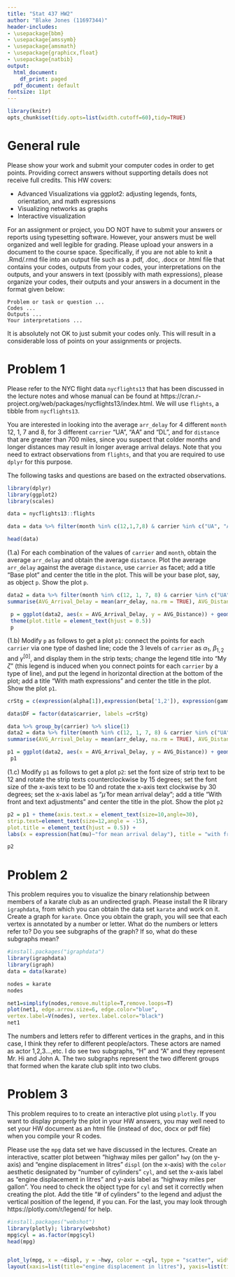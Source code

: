 ---
title: "Stat 437 HW2"
author: "Blake Jones (11697344)"
header-includes:
- \usepackage{bbm}
- \usepackage{amssymb}
- \usepackage{amsmath}
- \usepackage{graphicx,float}
- \usepackage{natbib}
output:
  html_document:
    df_print: paged
  pdf_document: default
fontsize: 11pt
---

```{r, echo=FALSE, warning=FALSE}
library(knitr)
opts_chunk$set(tidy.opts=list(width.cutoff=60),tidy=TRUE)
```

# General rule

Please show your work and submit your computer codes in order to get points. Providing correct answers without supporting details does not receive full credits. This HW covers:

- Advanced Visualizations via ggplot2: adjusting legends, fonts, orientation, and math expressions
- Visualizing networks as graphs
- Interactive visualization 

For an assignment or project, you DO NOT have to submit your answers or reports using typesetting software. However, your answers must be well organized and well legible for grading. Please upload your answers in a document to the course space. Specifically, if you are not able to knit a .Rmd/.rmd file into an output file such as a .pdf, .doc, .docx or .html file that contains your codes, outputs from your codes, your interpretations on the outputs, and your answers in text (possibly with math expressions), please organize your codes, their outputs and your answers in a document in the format given below:

```
Problem or task or question ... 
Codes ...
Outputs ...
Your interpretations ...
```

It is absolutely not OK to just submit your codes only. This will result in a considerable loss of points on your assignments or projects. 

# Problem 1

Please refer to the NYC flight data `nycflights13` that has been discussed in the lecture notes and whose manual can be found at https://cran.r-project.org/web/packages/nycflights13/index.html. We will use `flights`, a tibble from `nycflights13`.


You are interested in looking into the average `arr_delay` for 4 different `month` 12, 1, 7 and 8, for 3 different `carrier` "UA", "AA" and "DL", and for `distance` that are greater than 700 miles, since you suspect that colder months and longer distances may result in longer average arrival delays. Note that you need to extract observations from `flights`, and that you are required to use `dplyr` for this purpose. 

The following tasks and questions are based on the extracted observations.
```{R pre}
library(dplyr)
library(ggplot2)
library(scales)

data = nycflights13::flights

data = data %>% filter(month %in% c(12,1,7,8) & carrier %in% c("UA", "AA", "DL") & distance > 700 & !is.na(arr_delay)) %>% select(month, carrier, distance, arr_delay)

head(data)

```

(1.a) For each combination of the values of `carrier` and `month`, obtain the average `arr_delay` and obtain the average `distance`. Plot the average `arr_delay` against the average `distance`, use `carrier` as facet; add a title "Base plot" and center the title in the plot. This will be your base plot, say, as object `p`. Show the plot `p`.
```{R 1.1}
data2 = data %>% filter(month %in% c(12, 1, 7, 8) & carrier %in% c("UA", "AA", "DL") & distance > 700) %>% group_by(month, carrier) %>%
summarise(AVG_Arrival_Delay = mean(arr_delay, na.rm = TRUE), AVG_Distance = mean(distance))

 p = ggplot(data2, aes(x = AVG_Arrival_Delay, y = AVG_Distance)) + geom_point() + labs(title = "Base Plot")+ facet_wrap(~data2$carrier, nrow = 1) +
 theme(plot.title = element_text(hjust = 0.5))
 p
```



(1.b) Modify `p` as follows to get a plot `p1`: connect the points for each `carrier` via one type of dashed line; code the 3 levels of `carrier` as $\alpha_1$, $\beta_{1,2}$ and $\gamma^{[0]}$, and display them in the strip texts; change the legend title into "My $\zeta$" (this legend is induced when you connect points for each `carrier` by a type of line), and put the legend in horizontal direction at the bottom of the plot; add a title "With math expressions" and center the title in the plot. Show the plot `p1`.

```{R 1.2}
crStg = c(expression(alpha[1]),expression(beta['1,2']), expression(gamma^{'[0]'}))

data$DF = factor(data$carrier, labels =crStg)

data %>% group_by(carrier) %>% slice(1)
data2 = data %>% filter(month %in% c(12, 1, 7, 8) & carrier %in% c("UA", "AA", "DL") & distance > 700) %>% group_by(month, carrier, DF) %>%
summarise(AVG_Arrival_Delay = mean(arr_delay, na.rm = TRUE), AVG_Distance = mean(distance))

p1 = ggplot(data2, aes(x = AVG_Arrival_Delay, y = AVG_Distance)) + geom_line(aes(linetype = carrier),size=0.3) + scale_linetype_manual(values=rep("dotted",3)) + geom_point() + labs(title = "With math expressions", linetype = expression(My~zeta)) + scale_color_discrete(labels = crStg)+ facet_wrap(~data2$DF, labeller = label_parsed) + theme(plot.title = element_text(hjust = 0.5), legend.position = "bottom", legend.direction = "horizontal")
 p1

```

(1.c) Modify `p1` as follows to get a plot `p2`: set the font size of strip text to be 12 and rotate the strip texts counterclockwise by 15 degrees; set the font size of the x-axis text to be 10 and rotate the x-axis text clockwise by 30 degrees; set the x-axis label as "$\hat{\mu}$ for mean arrival delay"; add a title "With front and text adjustments" and center the title in the plot. Show the plot `p2`

```{R 1.3}

p2 = p1 + theme(axis.text.x = element_text(size=10,angle=30),
strip.text=element_text(size=12,angle = -15),
plot.title = element_text(hjust = 0.5)) +
labs(x = expression(hat(mu)~"for mean arrival delay"), title = "with front and text adjustments")

p2
```
# Problem 2 

This problem requires you to visualize the binary relationship between members of a karate club as an undirected graph. Please install the R library `igraphdata`, from which you can obtain the data set `karate` and work on it. Create a graph for `karate`. Once you obtain the graph, you will see that each vertex is annotated by a number or letter. What do the numbers or letters refer to? Do you see subgraphs of the graph? If so, what do these subgraphs mean? 
```{R 2}
#install.packages("igraphdata")
library(igraphdata)
library(igraph)
data = data(karate)

nodes = karate
nodes

net1=simplify(nodes,remove.multiple=T,remove.loops=T)
plot(net1, edge.arrow.size=6, edge.color="blue",
vertex.label=V(nodes), vertex.label.color="black")
net1
```

The numbers and letters refer to different vertices in the graphs, and in this case, I think they refer to different people/actors. These actors are named as actor 1,2,3...,etc. I do see two subgraphs, "H" and "A" and they represent Mr. Hi and John A. The two subgraphs represent the two different groups that formed when the karate club split into two clubs. 


# Problem 3

This problem requires to to create an interactive plot using `plotly`. If you want to display properly the plot in your HW answers, you may well need to set your HW document as an html file (instead of doc, docx or pdf file) when you compile your R codes.

Please use the `mpg` data set we have discussed in the lectures. Create an interactive, scatter plot between "highway miles per gallon" `hwy` (on the y-axis) and "engine displacement in litres" `displ` (on the x-axis) with the `color` aesthetic designated by "number of cylinders" `cyl`, and set the x-axis label as "engine displacement in litres" and y-axis label as "highway miles per gallon". You need to check the object type for `cyl` and set it correctly when creating the plot. Add the title "# of cylinders" to the legend and adjust the vertical position of the legend, if you can. For the last, you may look through https://plotly.com/r/legend/ for help.

```{R 3}
#install.packages("webshot")
library(plotly); library(webshot)
mpg$cyl = as.factor(mpg$cyl)
head(mpg)


plot_ly(mpg, x = ~displ, y = ~hwy, color = ~cyl, type = "scatter", width =700, height = 400) %>%
layout(xaxis=list(title="engine displacement in litres"), yaxis=list(title="highway miles per gallon")) %>% layout(legend = list(title=list(text='<b> # of cylinders </b>'),x = 100, y = 0.5)) %>% layout(title = 'highway miles per gallon vs. engine displacement in litres', plot_bgcolor = "#e5ecf6")
```